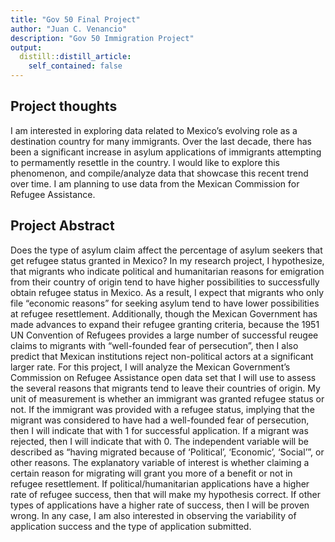 ```yaml
---
title: "Gov 50 Final Project"
author: "Juan C. Venancio"
description: "Gov 50 Immigration Project"
output:
  distill::distill_article:
    self_contained: false
---
```




## Project thoughts

I am interested in exploring data related to Mexico's evolving role as a destination country for many immigrants. Over the last decade, there has been a significant increase in asylum applications of immigrants attempting to permamently resettle in the country. I would like to explore this phenomenon, and compile/analyze data that showcase this recent trend over time. I am planning to use data from the Mexican Commission for Refugee Assistance. 


## Project Abstract 

Does the type of asylum claim affect the percentage of asylum seekers that get refugee status granted in Mexico? In my research project, I hypothesize, that migrants who indicate political and humanitarian reasons for emigration from their country of origin tend to have higher possibilities to successfully obtain refugee status in Mexico. As a result, I expect that migrants who only file "economic reasons" for seeking asylum tend to have lower possibilities at refugee resettlement. Additionally, though the Mexican Government has made advances to expand their refugee granting criteria, because the 1951 UN Convention of Refugees provides a large number of successful reugee claims to migrants with "well-founded fear of persecution", then I also predict that Mexican institutions reject non-political actors at a significant larger rate. For this project, I will analyze the Mexican Government's Commission on Refugee Assistance open data set that I will use to assess the several reasons that migrants tend to leave their countries of origin. My unit of measurement is whether an immigrant was granted refugee status or not. If the immigrant was provided with a refugee status, implying that the migrant was considered to have had a well-founded fear of persecution, then I will indicate that with 1 for successful application. If a migrant was rejected, then I will indicate that with 0. The independent variable will be described as "having migrated because of 'Political', 'Economic', 'Social'", or other reasons. The explanatory variable of interest is whether claiming a certain reason for migrating will grant you more of a benefit or not in refugee resettlement. If political/humanitarian applications have a higher rate of refugee success, then that will make my hypothesis correct. If other types of applications have a higher rate of success, then I will be proven wrong. In any case, I am also interested in observing the variability of application success and the type of application submitted. 